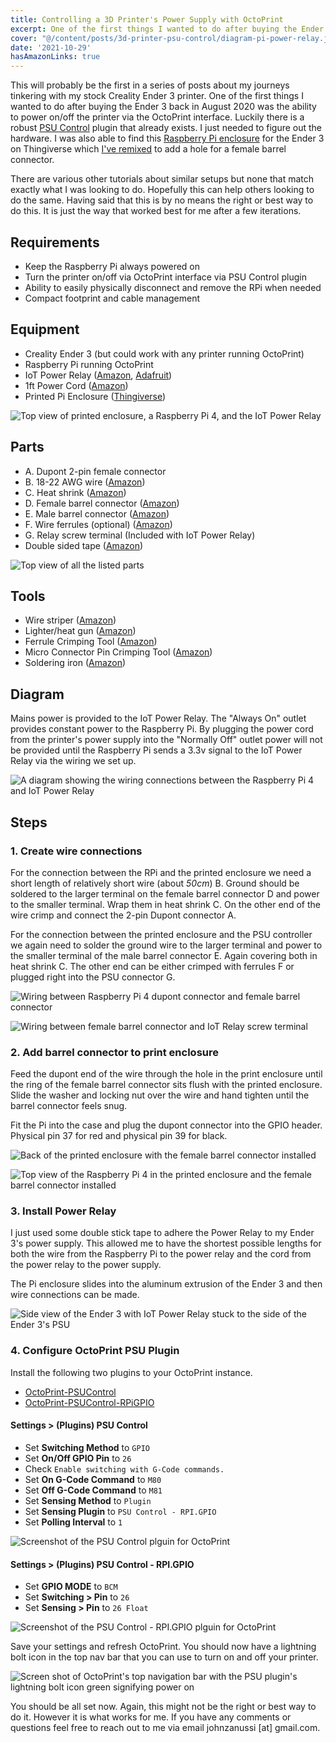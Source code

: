 ```yaml
---
title: Controlling a 3D Printer's Power Supply with OctoPrint
excerpt: One of the first things I wanted to do after buying the Ender 3 back in August 2020 was the ability to power on/off the printer via the OctoPrint interface. Luckily there is a robust PSU Control plugin that already exists. I just needed to figure out the hardware...
cover: "@/content/posts/3d-printer-psu-control/diagram-pi-power-relay.jpg"
date: '2021-10-29'
hasAmazonLinks: true
---
```


This will probably be the first in a series of posts about my journeys tinkering with my stock Creality Ender 3 printer. One of the first things I wanted to do after buying the Ender 3 back in August 2020 was the ability to power on/off the printer via the OctoPrint interface. Luckily there is a robust [PSU Control](https://plugins.octoprint.org/plugins/psucontrol/) plugin that already exists. I just needed to figure out the hardware. I was also able to find this [Raspberry Pi enclosure](https://www.thingiverse.com/thing:4586351) for the Ender 3 on Thingiverse which [I've remixed](https://www.thingiverse.com/thing:5031152) to add a hole for a female barrel connector.

There are various other tutorials about similar setups but none that match exactly what I was looking to do. Hopefully this can help others looking to do the same. Having said that this is by no means the right or best way to do this. It is just the way that worked best for me after a few iterations.

## Requirements

-   Keep the Raspberry Pi always powered on
-   Turn the printer on/off via OctoPrint interface via PSU Control plugin
-   Ability to easily physically disconnect and remove the RPi when needed
-   Compact footprint and cable management

## Equipment

-   Creality Ender 3 (but could work with any printer running OctoPrint)
-   Raspberry Pi running OctoPrint
-   IoT Power Relay ([Amazon](https://www.amazon.com/Iot-Relay-Enclosed-High-Power-Raspberry/dp/B00WV7GMA2), [Adafruit](https://www.adafruit.com/product/2935))
-   1ft Power Cord ([Amazon](https://amzn.to/3b63cFg))
-   Printed Pi Enclosure ([Thingiverse](https://www.thingiverse.com/thing:5031152))

![Top view of printed enclosure, a Raspberry Pi 4, and the IoT Power Relay](@/content/posts/3d-printer-psu-control/equipment-pi-case-power-relay-rpi-4.jpg)

## Parts

-   A. Dupont 2-pin female connector
-   B. 18-22 AWG wire ([Amazon](https://amzn.to/3CivZm0))
-   C. Heat shrink ([Amazon](https://amzn.to/3BcPn2k))
-   D. Female barrel connector ([Amazon](https://amzn.to/3b5X6oo))
-   E. Male barrel connector ([Amazon](https://amzn.to/3b5X6oo))
-   F. Wire ferrules (optional) ([Amazon](https://amzn.to/3nxtiXM))
-   G. Relay screw terminal (Included with IoT Power Relay)
-   Double sided tape ([Amazon](https://amzn.to/3Ekhvmp))

![Top view of all the listed parts](@/content/posts/3d-printer-psu-control/parts-list.jpg)

## Tools

-   Wire striper ([Amazon](https://amzn.to/3jC8kpj))
-   Lighter/heat gun ([Amazon](https://amzn.to/3jC42hP))
-   Ferrule Crimping Tool ([Amazon](https://amzn.to/3nxtiXM))
-   Micro Connector Pin Crimping Tool ([Amazon](https://amzn.to/3CeQVdG))
-   Soldering iron ([Amazon](https://amzn.to/3pyJU3I))

## Diagram

Mains power is provided to the IoT Power Relay. The "Always On" outlet provides constant power to the Raspberry Pi. By plugging the power cord from the printer's power supply into the "Normally Off" outlet power will not be provided until the Raspberry Pi sends a 3.3v signal to the IoT Power Relay via the wiring we set up.

![A diagram showing the wiring connections between the Raspberry Pi 4 and IoT Power Relay](@/content/posts/3d-printer-psu-control/diagram-pi-power-relay.jpg)

## Steps

### 1. Create wire connections

For the connection between the RPi and the printed enclosure we need a short length of relatively short wire (about _50cm_) <Wire c="red">B</Wire>. Ground should be soldered to the larger terminal on the female barrel connector <Wire c="red">D</Wire> and power to the smaller terminal. Wrap them in heat shrink <Wire c="red">C</Wire>. On the other end of the wire crimp and connect the 2-pin Dupont connector <Wire c="red">A</Wire>.

For the connection between the printed enclosure and the PSU controller we again need to solder the ground wire to the larger terminal and power to the smaller terminal of the male barrel connector <Wire c="red">E</Wire>. Again covering both in heat shrink <Wire c="red">C</Wire>. The other end can be either crimped with ferrules <Wire c="red">F</Wire> or plugged right into the PSU connector <Wire c="red">G</Wire>.

![Wiring between Raspberry Pi 4 dupont connector and female barrel connector](@/content/posts/3d-printer-psu-control/wiring-rpi-to-print-enclosure.jpg)

![Wiring between female barrel connector and IoT Relay screw terminal](@/content/posts/3d-printer-psu-control/wiring-print-enclosure-to-psu.jpg)

### 2. Add barrel connector to print enclosure

Feed the dupont end of the wire through the hole in the print enclosure until the ring of the female barrel connector sits flush with the printed enclosure. Slide the washer and locking nut over the wire and hand tighten until the barrel connector feels snug.

Fit the Pi into the case and plug the dupont connector into the GPIO header. Physical pin 37 for red and physical pin 39 for black.

![Back of the printed enclosure with the female barrel connector installed](@/content/posts/3d-printer-psu-control/pi-enclosure-with-barrel-connector.jpg)

![Top view of the Raspberry Pi 4 in the printed enclosure and the female barrel connector installed](@/content/posts/3d-printer-psu-control/pi-enclosure-with-rpi-and-barrel-connector.jpg)

### 3. Install Power Relay

I just used some double stick tape to adhere the Power Relay to my Ender 3's power supply. This allowed me to have the shortest possible lengths for both the wire from the Raspberry Pi to the power relay and the cord from the power relay to the power supply.

The Pi enclosure slides into the aluminum extrusion of the Ender 3 and then wire connections can be made.

![Side view of the Ender 3 with IoT Power Relay stuck to the side of the Ender 3's PSU](@/content/posts/3d-printer-psu-control/ender-3-with-raspberry-pi-controlled-power.jpg)

### 4. Configure OctoPrint PSU Plugin

Install the following two plugins to your OctoPrint instance.

-   [OctoPrint-PSUControl](https://github.com/kantlivelong/OctoPrint-PSUControl)
-   [OctoPrint-PSUControl-RPiGPIO](https://github.com/kantlivelong/OctoPrint-PSUControl-RPiGPIO)

#### Settings > (Plugins) PSU Control

-   Set **Switching Method** to `GPIO`
-   Set **On/Off GPIO Pin** to `26`
-   Check `Enable switching with G-Code commands.`
-   Set **On G-Code Command** to `M80`
-   Set **Off G-Code Command** to `M81`
-   Set **Sensing Method** to `Plugin`
-   Set **Sensing Plugin** to `PSU Control - RPI.GPIO`
-   Set **Polling Interval** to `1`

![Screenshot of the PSU Control plguin for OctoPrint](@/content/posts/3d-printer-psu-control/screenshot-octoprint-psu-control-settings.png)

#### Settings > (Plugins) PSU Control - RPI.GPIO

-   Set **GPIO MODE** to `BCM`
-   Set **Switching > Pin** to `26`
-   Set **Sensing > Pin** to `26 Float`

![Screenshot of the PSU Control - RPI.GPIO plguin for OctoPrint](@/content/posts/3d-printer-psu-control/screenshot-octoprint-psu-control-settings-gpio.png)

Save your settings and refresh OctoPrint. You should now have a lightning bolt icon in the top nav bar that you can use to turn on and off your printer.

![Screen shot of OctoPrint's top navigation bar with the PSU plugin's lightning bolt icon green signifying power on](@/content/posts/3d-printer-psu-control/screenshot-octoprint-nav-bar.jpg)

You should be all set now. Again, this might not be the right or best way to do it. However it is what works for me. If you have any comments or questions feel free to reach out to me via email johnzanussi [at] gmail.com.
